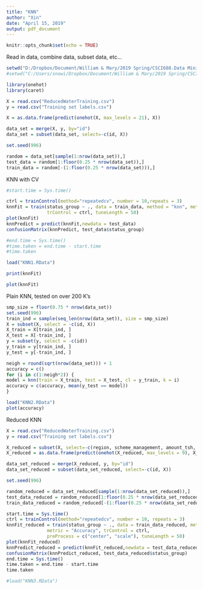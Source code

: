 ```yaml
---
title: "KNN"
author: "Xin"
date: "April 15, 2019"
output: pdf_document
---
```


```r
knitr::opts_chunk$set(echo = TRUE)
```

Read in data, combine data, subset data, etc... 
```r
setwd("D:/Dropbox/Document/William & Mary/2019 Spring/CSCI688.Data Mining/project")
#setwd("C:/Users/snowi/Dropbox/Document/William & Mary/2019 Spring/CSCI688.Data Mining/Project")

library(onehot)
library(caret)

X = read.csv("ReducedWaterTraining.csv")
y = read.csv("Training set labels.csv")

X = as.data.frame(predict(onehot(X, max_levels = 21), X))

data_set = merge(X, y, by="id")
data_set = subset(data_set, select=-c(id, X))

set.seed(996)

random = data_set[sample(1:nrow(data_set)),]
test_data = random[1:floor(0.25 * nrow(data_set)),]
train_data = random[-(1:floor(0.25 * nrow(data_set))),]
```



KNN with CV
```r
#start.time = Sys.time()

ctrl = trainControl(method="repeatedcv", number = 10,repeats = 3) 
knnFit = train(status_group ~ ., data = train_data, method = "knn", metric = "Accuracy", 
               trControl = ctrl, tuneLength = 50)
plot(knnFit)
knnPredict = predict(knnFit,newdata = test_data)
confusionMatrix(knnPredict, test_data$status_group)

#end.time = Sys.time()
#time.taken = end.time - start.time
#time.taken 

load("KNN1.RData")
```

```r
print(knnFit)
```

```r
plot(knnFit)
```












Plain KNN, tested on over 200 K's
```r
smp_size = floor(0.75 * nrow(data_set))
set.seed(996)
train_ind = sample(seq_len(nrow(data_set)), size = smp_size)
X = subset(X, select = -c(id, X))
X_train = X[train_ind, ]
X_test = X[-train_ind, ]
y = subset(y, select = -c(id))
y_train = y[train_ind, ]
y_test = y[-train_ind, ]

neigh = round(sqrt(nrow(data_set))) + 1
accuracy = c()
for (i in c(1:neigh*2)) {
model = knn(train = X_train, test = X_test, cl = y_train, k = i)
accuracy = c(accuracy, mean(y_test == model))
}

load("KNN2.RData")
plot(accuracy)
```











Reduced KNN
```r
X = read.csv("ReducedWaterTraining.csv")
y = read.csv("Training set labels.csv")

X_reduced = subset(X, select=-c(region, scheme_management, amount_tsh, population, gps_height, num_private))
X_reduced = as.data.frame(predict(onehot(X_reduced, max_levels = 9), X_reduced))

data_set_reduced = merge(X_reduced, y, by="id")
data_set_reduced = subset(data_set_reduced, select=-c(id, X))

set.seed(996)

random_reduced = data_set_reduced[sample(1:nrow(data_set_reduced)),]
test_data_reduced = random_reduced[1:floor(0.25 * nrow(data_set_reduced)),]
train_data_reduced = random_reduced[-(1:floor(0.25 * nrow(data_set_reduced))),]

start.time = Sys.time()
ctrl = trainControl(method="repeatedcv", number = 10, repeats = 3) 
knnFit_reduced = train(status_group ~ ., data = train_data_reduced, method = "knn", 
               metric = "Accuracy", trControl = ctrl, 
               preProcess = c("center", "scale"), tuneLength = 50)
plot(knnFit_reduced)
knnPredict_reduced = predict(knnFit_reduced,newdata = test_data_reduced)
confusionMatrix(knnPredict_reduced, test_data_reduced$status_group)
end.time = Sys.time()
time.taken = end.time - start.time
time.taken 

#load("KNN3.RData")

```